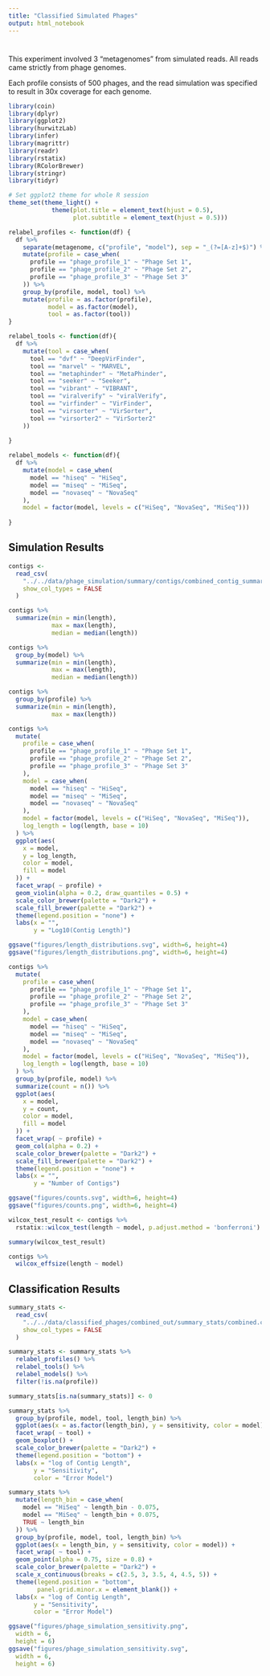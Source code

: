 ```yaml
---
title: "Classified Simulated Phages"
output: html_notebook
---
```


# {.tabset}

This experiment involved 3 "metagenomes" from simulated reads. All reads came strictly from phage genomes.

Each profile consists of 500 phages, and the read simulation was specified to result in 30x coverage for each genome.

```r
library(coin)
library(dplyr)
library(ggplot2)
library(hurwitzLab)
library(infer)
library(magrittr)
library(readr)
library(rstatix)
library(RColorBrewer)
library(stringr)
library(tidyr)

# Set ggplot2 theme for whole R session
theme_set(theme_light() +
            theme(plot.title = element_text(hjust = 0.5),
                  plot.subtitle = element_text(hjust = 0.5)))
```

```r
relabel_profiles <- function(df) {
  df %>%
    separate(metagenome, c("profile", "model"), sep = "_(?=[A-z]+$)") %>% 
    mutate(profile = case_when(
      profile == "phage_profile_1" ~ "Phage Set 1",
      profile == "phage_profile_2" ~ "Phage Set 2",
      profile == "phage_profile_3" ~ "Phage Set 3"
    )) %>%
    group_by(profile, model, tool) %>% 
    mutate(profile = as.factor(profile),
           model = as.factor(model),
           tool = as.factor(tool))
}

relabel_tools <- function(df){
  df %>% 
    mutate(tool = case_when(
      tool == "dvf" ~ "DeepVirFinder",
      tool == "marvel" ~ "MARVEL",
      tool == "metaphinder" ~ "MetaPhinder",
      tool == "seeker" ~ "Seeker",
      tool == "vibrant" ~ "VIBRANT",
      tool == "viralverify" ~ "viralVerify",
      tool == "virfinder" ~ "VirFinder",
      tool == "virsorter" ~ "VirSorter",
      tool == "virsorter2" ~ "VirSorter2"
    ))
  
}

relabel_models <- function(df){
  df %>% 
    mutate(model = case_when(
      model == "hiseq" ~ "HiSeq",
      model == "miseq" ~ "MiSeq",
      model == "novaseq" ~ "NovaSeq"
    ),
    model = factor(model, levels = c("HiSeq", "NovaSeq", "MiSeq")))
  
}
```

## Simulation Results

```r
contigs <-
  read_csv(
    "../../data/phage_simulation/summary/contigs/combined_contig_summary.csv",
    show_col_types = FALSE
  )
```

```r
contigs %>% 
  summarize(min = min(length),
            max = max(length),
            median = median(length))
```

```r
contigs %>% 
  group_by(model) %>% 
  summarize(min = min(length),
            max = max(length),
            median = median(length))
```

```r
contigs %>% 
  group_by(profile) %>% 
  summarize(min = min(length),
            max = max(length))
```

```r
contigs %>%
  mutate(
    profile = case_when(
      profile == "phage_profile_1" ~ "Phage Set 1",
      profile == "phage_profile_2" ~ "Phage Set 2",
      profile == "phage_profile_3" ~ "Phage Set 3"
    ),
    model = case_when(
      model == "hiseq" ~ "HiSeq",
      model == "miseq" ~ "MiSeq",
      model == "novaseq" ~ "NovaSeq"
    ),
    model = factor(model, levels = c("HiSeq", "NovaSeq", "MiSeq")),
    log_length = log(length, base = 10)
  ) %>%
  ggplot(aes(
    x = model,
    y = log_length,
    color = model,
    fill = model
  )) +
  facet_wrap( ~ profile) +
  geom_violin(alpha = 0.2, draw_quantiles = 0.5) +
  scale_color_brewer(palette = "Dark2") +
  scale_fill_brewer(palette = "Dark2") +
  theme(legend.position = "none") +
  labs(x = "",
       y = "Log10(Contig Length)")

ggsave("figures/length_distributions.svg", width=6, height=4)
ggsave("figures/length_distributions.png", width=6, height=4)
```

```r
contigs %>%
  mutate(
    profile = case_when(
      profile == "phage_profile_1" ~ "Phage Set 1",
      profile == "phage_profile_2" ~ "Phage Set 2",
      profile == "phage_profile_3" ~ "Phage Set 3"
    ),
    model = case_when(
      model == "hiseq" ~ "HiSeq",
      model == "miseq" ~ "MiSeq",
      model == "novaseq" ~ "NovaSeq"
    ),
    model = factor(model, levels = c("HiSeq", "NovaSeq", "MiSeq")),
    log_length = log(length, base = 10)
  ) %>%
  group_by(profile, model) %>% 
  summarize(count = n()) %>% 
  ggplot(aes(
    x = model,
    y = count,
    color = model,
    fill = model
  )) +
  facet_wrap( ~ profile) +
  geom_col(alpha = 0.2) +
  scale_color_brewer(palette = "Dark2") +
  scale_fill_brewer(palette = "Dark2") +
  theme(legend.position = "none") +
  labs(x = "",
       y = "Number of Contigs")

ggsave("figures/counts.svg", width=6, height=4)
ggsave("figures/counts.png", width=6, height=4)
```


```r
wilcox_test_result <- contigs %>%
  rstatix::wilcox_test(length ~ model, p.adjust.method = 'bonferroni')

summary(wilcox_test_result)

contigs %>% 
  wilcox_effsize(length ~ model)
```


## Classification Results
```r
summary_stats <-
  read_csv(
    "../../data/classified_phages/combined_out/summary_stats/combined.csv",
    show_col_types = FALSE
  )

summary_stats <- summary_stats %>% 
  relabel_profiles() %>% 
  relabel_tools() %>% 
  relabel_models() %>% 
  filter(!is.na(profile))

summary_stats[is.na(summary_stats)] <- 0
```

```r
summary_stats %>%
  group_by(profile, model, tool, length_bin) %>%
  ggplot(aes(x = as.factor(length_bin), y = sensitivity, color = model)) +
  facet_wrap( ~ tool) +
  geom_boxplot() +
  scale_color_brewer(palette = "Dark2") +
  theme(legend.position = "bottom") +
  labs(x = "log of Contig Length",
       y = "Sensitivity",
       color = "Error Model")
```


```r
summary_stats %>%
  mutate(length_bin = case_when(
    model == "HiSeq" ~ length_bin - 0.075,
    model == "MiSeq" ~ length_bin + 0.075,
    TRUE ~ length_bin
  )) %>% 
  group_by(profile, model, tool, length_bin) %>%
  ggplot(aes(x = length_bin, y = sensitivity, color = model)) +
  facet_wrap( ~ tool) +
  geom_point(alpha = 0.75, size = 0.8) +
  scale_color_brewer(palette = "Dark2") +
  scale_x_continuous(breaks = c(2.5, 3, 3.5, 4, 4.5, 5)) +
  theme(legend.position = "bottom",
        panel.grid.minor.x = element_blank()) +
  labs(x = "log of Contig Length",
       y = "Sensitivity",
       color = "Error Model")

ggsave("figures/phage_simulation_sensitivity.png",
  width = 6,
  height = 6)
ggsave("figures/phage_simulation_sensitivity.svg",
  width = 6,
  height = 6)

```

